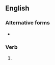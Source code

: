 {{also|rôleplayed|role-played}}

==English==

===Alternative forms===
* {{l|en|role-played}}

===Verb===
{{head|en|verb form}}

# {{present participle of|en|roleplay|nocat=1}}